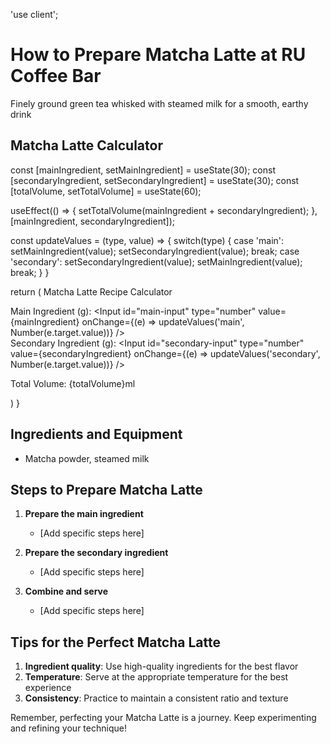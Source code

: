 'use client';


# How to Prepare Matcha Latte at RU Coffee Bar

Finely ground green tea whisked with steamed milk for a smooth, earthy drink

## Matcha Latte Calculator

  const [mainIngredient, setMainIngredient] = useState(30);
  const [secondaryIngredient, setSecondaryIngredient] = useState(30);
  const [totalVolume, setTotalVolume] = useState(60);

  useEffect(() => {
    setTotalVolume(mainIngredient + secondaryIngredient);
  }, [mainIngredient, secondaryIngredient]);

  const updateValues = (type, value) => {
    switch(type) {
      case 'main':
        setMainIngredient(value);
        setSecondaryIngredient(value);
        break;
      case 'secondary':
        setSecondaryIngredient(value);
        setMainIngredient(value);
        break;
    }
  }

  return (
    <Card className="my-4">
      <CardHeader>
        <CardTitle>Matcha Latte Recipe Calculator</CardTitle>
      </CardHeader>
      <CardContent>
        <div className="grid grid-cols-2 gap-4">
          <div>
            <label htmlFor="main-input">Main Ingredient (g):</label>
            <Input 
              id="main-input"
              type="number" 
              value={mainIngredient} 
              onChange={(e) => updateValues('main', Number(e.target.value))}
            />
          </div>
          <div>
            <label htmlFor="secondary-input">Secondary Ingredient (g):</label>
            <Input 
              id="secondary-input"
              type="number" 
              value={secondaryIngredient} 
              onChange={(e) => updateValues('secondary', Number(e.target.value))}
            />
          </div>
        </div>
        <p className="mt-4">Total Volume: {totalVolume}ml</p>
      </CardContent>
    </Card>
  )
}

<Matcha LatteCalculator />

## Ingredients and Equipment

- Matcha powder, steamed milk

## Steps to Prepare Matcha Latte

1. **Prepare the main ingredient**
   - [Add specific steps here]

2. **Prepare the secondary ingredient**
   - [Add specific steps here]

3. **Combine and serve**
   - [Add specific steps here]

## Tips for the Perfect Matcha Latte

1. **Ingredient quality**: Use high-quality ingredients for the best flavor
2. **Temperature**: Serve at the appropriate temperature for the best experience
3. **Consistency**: Practice to maintain a consistent ratio and texture

Remember, perfecting your Matcha Latte is a journey. Keep experimenting and refining your technique!

</Card>
